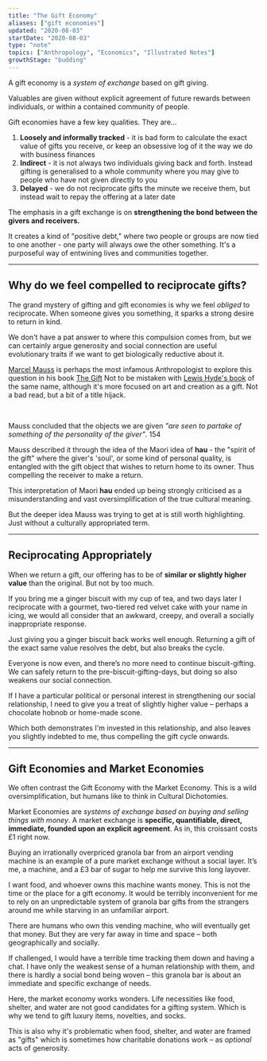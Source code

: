 ```yaml
---
title: "The Gift Economy"
aliases: ["gift economies"]
updated: "2020-08-03"
startDate: "2020-08-03"
type: "note"
topics: ["Anthropology", "Economics", "Illustrated Notes"]
growthStage: "budding"
---
```


A gift economy is a _system of exchange_ based on gift giving.

Valuables are given without explicit agreement of future rewards between individuals, or within a contained community of people.

<BasicImage
    width="880px"
    alt="Gift economies are systems of exchange based on gift-giving"
    src="https://res.cloudinary.com/dg3gyk0gu/image/upload/c_scale,f_auto,q_auto:best,w_1200/v1589328834/maggieappleton.com/notes/gift-economy.jpg"
/>

Gift economies have a few key qualities. They are...

1. **Loosely and informally tracked** - it is bad form to calculate the exact value of gifts you receive, or keep an obsessive log of it the way we do with business finances
2. **Indirect** - it is not always two individuals giving back and forth. Instead gifting is generalised to a whole community where you may give to people who have not given directly to you
3. **Delayed** - we do not reciprocate gifts the minute we receive them, but instead wait to repay the offering at a later date

The emphasis in a gift exchange is on **strengthening the bond between the givers and receivers.**

It creates a kind of "positive debt," where two people or groups are now tied to one another - one party will always owe the other something. It's a purposeful way of entwining lives and communities together.

---

## Why do we feel compelled to reciprocate gifts?

The grand mystery of gifting and gift economies is why we feel _obliged_ to reciprocate. When someone gives you something, it sparks a strong desire to return in kind.

We don't have a pat answer to where this compulsion comes from, but we can certainly argue generosity and social connection are useful evolutionary traits if we want to get biologically reductive about it.

[Marcel Mauss](https://en.wikipedia.org/wiki/Marcel_Mauss) is perhaps the most infamous Anthropologist to explore this question in his book [The Gift](https://www.librarything.com/work/69346) <Sidenote idName={1}>Not to be mistaken with [Lewis Hyde's book](https://www.librarything.com/work/258760) of the same name, although it's more focused on art and creation as a gift. Not a bad read, but a bit of a title hijack.</Sidenote>

<br />

<ResourceBook
    large
    url="https://www.goodreads.com/book/show/201766.The_Gift"
    img="https://libcom.org/files/imagecache/article/images/library/9780415267496.jpg"
    title="The Gift"
    author="Marcell Mauss"
    description="An anthropological classic on gift theory and gift economies. Published in 1923, Marcel Mauss explores how systems of exchange work in traditional societies around the world in relation to politics, power, and kinship."
/>

Mauss concluded that the objects we are given _"are seen to partake of something of the personality of the giver"_. 154

Mauss described it through the idea of the Maori idea of **hau** - the "spirit of the gift" where the giver's 'soul', or some kind of personal quality, is entangled with the gift object that wishes to return home to its owner. Thus compelling the receiver to make a return.

This interpretation of Maori **hau** ended up being strongly criticised as a misunderstanding and vast oversimplification of the true cultural meaning.

But the deeper idea Mauss was trying to get at is still worth highlighting. Just without a culturally appropriated term.

---

## Reciprocating Appropriately

When we return a gift, our offering has to be of **similar or slightly higher value** than the original. But not by too much.

If you bring me a ginger biscuit with my cup of tea, and two days later I reciprocate with a gourmet, two-tiered red velvet cake with your name in icing, we would all consider that an awkward, creepy, and overall a socially inappropriate response.

Just giving you a ginger biscuit back works well enough. Returning a gift of the exact same value resolves the debt, but also breaks the cycle.

Everyone is now even, and there’s no more need to continue biscuit-gifting. We can safely return to the pre-biscuit-gifting-days, but doing so also weakens our social connection.

If I have a particular political or personal interest in strengthening our social relationship, I need to give you a treat of slightly higher value – perhaps a chocolate hobnob or home-made scone.

Which both demonstrates I'm invested in this relationship, and also leaves you slightly indebted to me, thus compelling the gift cycle onwards.

---

<BasicImage
    width="840px"
    alt="We often contrast gift economies with market or barter economies"
    src="https://res.cloudinary.com/dg3gyk0gu/image/upload/c_scale,f_auto,q_auto:best,w_1200/v1596572154/maggieappleton.com/notes/market-barter-economy.png"
/>

## Gift Economies and Market Economies

We often contrast the Gift Economy with the Market Economy. This is a wild oversimplification, but humans like to think in Cultural Dichotomies.

Market Economies are _systems of exchange based on buying and selling things with money_. A market exchange is **specific, quantifiable, direct, immediate, founded upon an explicit agreement**. As in, this croissant costs £1 right now.

Buying an irrationally overpriced granola bar from an airport vending machine is an example of a pure market exchange without a social layer. It’s me, a machine, and a £3 bar of sugar to help me survive this long layover.

I want food, and whoever owns this machine wants money. This is not the time or the place for a gift economy. It would be terribly inconvenient for me to rely on an unpredictable system of granola bar gifts from the strangers around me while starving in an unfamiliar airport.

There are humans who own this vending machine, who will eventually get that money. But they are very far away in time and space – both geographically and socially.

If challenged, I would have a terrible time tracking them down and having a chat. I have only the weakest sense of a human relationship with them, and there is hardly a social bond being woven – this granola bar is about an immediate and specific exchange of needs.

Here, the market economy works wonders. Life necessities like food, shelter, and water are not good candidates for a gifting system. Which is why we tend to gift luxury items, novelties, and socks.

This is also why it's problematic when food, shelter, and water are framed as "gifts" which is sometimes how charitable donations work – as _optional_ acts of generosity.
